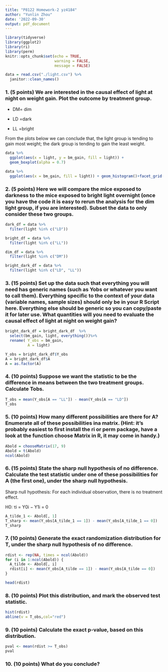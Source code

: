 ```yaml
---
title: "P8122 Homework-2 yz4184"
author: "Yunlin Zhou"
date: '2022-09-30'
output: pdf_document
---
```


```r
library(tidyverse)
library(ggplot2)
library(ri)
library(perm)
knitr::opts_chunk$set(echo = TRUE,
                      warning = FALSE,
                      message = FALSE)
```

```r
data = read.csv("./light.csv") %>% 
  janitor::clean_names()
```

### 1. (5 points) We are interested in the causal effect of light at night on weight gain. Plot the outcome by treatment group.

* DM= dim

* LD =dark

* LL =bright

From the plots below we can conclude that, the light group is tending to gain most weight; the dark group is tending to gain the least weight.

```r
data %>% 
  ggplot(aes(x = light, y = bm_gain, fill = light)) +
  geom_boxplot(alpha = 0.7)

data %>% 
  ggplot(aes(x = bm_gain, fill = light)) + geom_histogram()+facet_grid(. ~ light)
```

### 2. (5 points) Here we will compare the mice exposed to darkness to the mice exposed to bright light overnight (once you have the code it is easy to rerun the analysis for the dim light group, if you are interested). Subset the data to only consider these two groups.

```r
dark_df = data %>% 
  filter(light %in% c("LD"))

bright_df = data %>% 
  filter(light %in% c("LL"))

dim_df = data %>% 
  filter(light %in% c("DM"))

bright_dark_df = data %>% 
  filter(light %in% c("LD", "LL"))
```


### 3. (15 points) Set up the data such that everything you will need has generic names (such as Yobs or whatever you want to call them). Everything specific to the context of your data (variable names, sample sizes) should only be in your R Script here. Everything else should be generic so you can copy/paste it for later use. What quantities will you need to evaluate the causal effect of light at night on weight gain?

```r
bright_dark_df = bright_dark_df  %>%
  select(bm_gain, light, everything())%>%
  rename( Y_obs = bm_gain,
          A = light)
```

```r
Y_obs = bright_dark_df$Y_obs
A = bright_dark_df$A
A = as.factor(A)
```


### 4. (10 points) Suppose we want the statistic to be the difference in means between the two treatment groups. Calculate Tobs.

```r
T_obs = mean(Y_obs[A == "LL"]) - mean(Y_obs[A == "LD"])
T_obs
```

### 5. (10 points) How many different possibilities are there for A? Enumerate all of these possibilities ina matrix. (Hint: it’s probably easiest to first install the ri or perm package, have a look at the function choose Matrix in R, it may come in handy.)

```r
Abold = chooseMatrix(17, 9)
Abold = t(Abold)
ncol(Abold)
```


### 6. (15 points) State the sharp null hypothesis of no difference. Calculate the test statistic under one of these possibilities for A (the first one), under the sharp null hypothesis.

Sharp null hypothesis: For each individual observation, there is no treatment effect.

H0: τi = Y0i − Y1i = 0

```r
A_tilde_1 <- Abold[, 1]
T_sharp <- mean(Y_obs[A_tilde_1 == 1]) - mean(Y_obs[A_tilde_1 == 0])
T_sharp
```


### 7. (10 points) Generate the exact randomization distribution for T, under the sharp null hypothesis of no difference.

```r
rdist <- rep(NA, times = ncol(Abold))
for (i in 1:ncol(Abold)) {
  A_tilde <- Abold[, i]
  rdist[i] <- mean(Y_obs[A_tilde == 1]) - mean(Y_obs[A_tilde == 0])
}

head(rdist)
```

### 8. (10 points) Plot this distribution, and mark the observed test statistic.

```r
hist(rdist)
abline(v = T_obs,col="red")
```


### 9. (10 points) Calculate the exact p-value, based on this distribution.

```r
pval <- mean(rdist >= T_obs)
pval
```

### 10. (10 points) What do you conclude?

